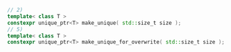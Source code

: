 ```cpp
// 2)
template< class T >
constexpr unique_ptr<T> make_unique( std::size_t size );
// 5)
template< class T >
constexpr unique_ptr<T> make_unique_for_overwrite( std::size_t size );
```